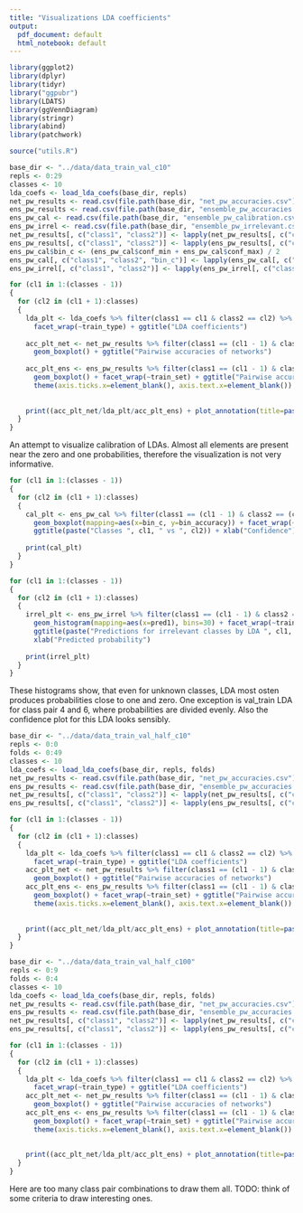 ```yaml
---
title: "Visualizations LDA coefficients"
output:
  pdf_document: default
  html_notebook: default
---
```


```r
library(ggplot2)
library(dplyr)
library(tidyr)
library("ggpubr")
library(LDATS)
library(ggVennDiagram)
library(stringr)
library(abind)
library(patchwork)

source("utils.R")
```



```r
base_dir <- "../data/data_train_val_c10"
repls <- 0:29
classes <- 10
lda_coefs <- load_lda_coefs(base_dir, repls)
net_pw_results <- read.csv(file.path(base_dir, "net_pw_accuracies.csv"))
ens_pw_results <- read.csv(file.path(base_dir, "ensemble_pw_accuracies.csv"))
ens_pw_cal <- read.csv(file.path(base_dir, "ensemble_pw_calibration.csv"))
ens_pw_irrel <- read.csv(file.path(base_dir, "ensemble_pw_irrelevant.csv"))
net_pw_results[, c("class1", "class2")] <- lapply(net_pw_results[, c("class1", "class2")], as.factor)
ens_pw_results[, c("class1", "class2")] <- lapply(ens_pw_results[, c("class1", "class2")], as.factor)
ens_pw_cal$bin_c <- (ens_pw_cal$conf_min + ens_pw_cal$conf_max) / 2
ens_pw_cal[, c("class1", "class2", "bin_c")] <- lapply(ens_pw_cal[, c("class1", "class2", "bin_c")], as.factor)
ens_pw_irrel[, c("class1", "class2")] <- lapply(ens_pw_irrel[, c("class1", "class2")], as.factor)

```

```r
for (cl1 in 1:(classes - 1))
{
  for (cl2 in (cl1 + 1):classes)
  {
    lda_plt <- lda_coefs %>% filter(class1 == cl1 & class2 == cl2) %>% ggplot() + geom_boxplot(aes(x=coefficient, y=value)) +
      facet_wrap(~train_type) + ggtitle("LDA coefficients")
    
    acc_plt_net <- net_pw_results %>% filter(class1 == (cl1 - 1) & class2 == (cl2 - 1)) %>% ggplot(mapping=aes(x=network, y=accuracy)) + 
      geom_boxplot() + ggtitle("Pairwise accuracies of networks")
    
    acc_plt_ens <- ens_pw_results %>% filter(class1 == (cl1 - 1) & class2 == (cl2 - 1)) %>% ggplot(mapping=aes(y=accuracy)) +
      geom_boxplot() + facet_wrap(~train_set) + ggtitle("Pairwise accuracies of LDA output") +
      theme(axis.ticks.x=element_blank(), axis.text.x=element_blank())
    
    
    print((acc_plt_net/lda_plt/acc_plt_ens) + plot_annotation(title=paste("Classes ", cl1, " vs ", cl2)))
  }
}
```

An attempt to visualize calibration of LDAs. Almost all elements are present near the zero and one probabilities, therefore the visualization is not very informative.
```r
for (cl1 in 1:(classes - 1))
{
  for (cl2 in (cl1 + 1):classes)
  {
    cal_plt <- ens_pw_cal %>% filter(class1 == (cl1 - 1) & class2 == (cl2 - 1)) %>% ggplot() +
      geom_boxplot(mapping=aes(x=bin_c, y=bin_accuracy)) + facet_wrap(~train_set) +
      ggtitle(paste("Classes ", cl1, " vs ", cl2)) + xlab("Confidence") + ylab("Accuracy")
    
    print(cal_plt)
  }
}
```
```r
for (cl1 in 1:(classes - 1))
{
  for (cl2 in (cl1 + 1):classes)
  {
    irrel_plt <- ens_pw_irrel %>% filter(class1 == (cl1 - 1) & class2 == (cl2 - 1)) %>% ggplot() +
      geom_histogram(mapping=aes(x=pred1), bins=30) + facet_wrap(~train_set) +
      ggtitle(paste("Predictions for irrelevant classes by LDA ", cl1, " vs ", cl2)) +
      xlab("Predicted probability")
    
    print(irrel_plt)
  }
}
```
These histograms show, that even for unknown classes, LDA most osten produces probabilities close to one and zero. One exception is val_train LDA for class pair 4 and 6, where probabilities are divided evenly. Also the confidence plot for this LDA looks sensibly.




```r
base_dir <- "../data/data_train_val_half_c10"
repls <- 0:0
folds <- 0:49
classes <- 10
lda_coefs <- load_lda_coefs(base_dir, repls, folds)
net_pw_results <- read.csv(file.path(base_dir, "net_pw_accuracies.csv"))
ens_pw_results <- read.csv(file.path(base_dir, "ensemble_pw_accuracies.csv"))
net_pw_results[, c("class1", "class2")] <- lapply(net_pw_results[, c("class1", "class2")], as.factor)
ens_pw_results[, c("class1", "class2")] <- lapply(ens_pw_results[, c("class1", "class2")], as.factor)
```

```r
for (cl1 in 1:(classes - 1))
{
  for (cl2 in (cl1 + 1):classes)
  {
    lda_plt <- lda_coefs %>% filter(class1 == cl1 & class2 == cl2) %>% ggplot() + geom_boxplot(aes(x=coefficient, y=value)) +
      facet_wrap(~train_type) + ggtitle("LDA coefficients")
    acc_plt_net <- net_pw_results %>% filter(class1 == (cl1 - 1) & class2 == (cl2 - 1)) %>% ggplot(mapping=aes(x=network, y=accuracy)) + 
      geom_boxplot() + ggtitle("Pairwise accuracies of networks")
    acc_plt_ens <- ens_pw_results %>% filter(class1 == (cl1 - 1) & class2 == (cl2 - 1)) %>% ggplot(mapping=aes(y=accuracy)) +
      geom_boxplot() + facet_wrap(~train_set) + ggtitle("Pairwise accuracies of LDA output") +
      theme(axis.ticks.x=element_blank(), axis.text.x=element_blank())
    
    
    print((acc_plt_net/lda_plt/acc_plt_ens) + plot_annotation(title=paste("Classes ", cl1, " vs ", cl2)))
  }
}
```



```r
base_dir <- "../data/data_train_val_half_c100"
repls <- 0:9
folds <- 0:4
classes <- 10
lda_coefs <- load_lda_coefs(base_dir, repls, folds)
net_pw_results <- read.csv(file.path(base_dir, "net_pw_accuracies.csv"))
ens_pw_results <- read.csv(file.path(base_dir, "ensemble_pw_accuracies.csv"))
net_pw_results[, c("class1", "class2")] <- lapply(net_pw_results[, c("class1", "class2")], as.factor)
ens_pw_results[, c("class1", "class2")] <- lapply(ens_pw_results[, c("class1", "class2")], as.factor)
```

```r
for (cl1 in 1:(classes - 1))
{
  for (cl2 in (cl1 + 1):classes)
  {
    lda_plt <- lda_coefs %>% filter(class1 == cl1 & class2 == cl2) %>% ggplot() + geom_boxplot(aes(x=coefficient, y=value)) +
      facet_wrap(~train_type) + ggtitle("LDA coefficients")
    acc_plt_net <- net_pw_results %>% filter(class1 == (cl1 - 1) & class2 == (cl2 - 1)) %>% ggplot(mapping=aes(x=network, y=accuracy)) + 
      geom_boxplot() + ggtitle("Pairwise accuracies of networks")
    acc_plt_ens <- ens_pw_results %>% filter(class1 == (cl1 - 1) & class2 == (cl2 - 1)) %>% ggplot(mapping=aes(y=accuracy)) +
      geom_boxplot() + facet_wrap(~train_set) + ggtitle("Pairwise accuracies of LDA output") +
      theme(axis.ticks.x=element_blank(), axis.text.x=element_blank())
    
    
    print((acc_plt_net/lda_plt/acc_plt_ens) + plot_annotation(title=paste("Classes ", cl1, " vs ", cl2)))
  }
}
```

Here are too many class pair combinations to draw them all. TODO: think of some criteria to draw interesting ones. 
